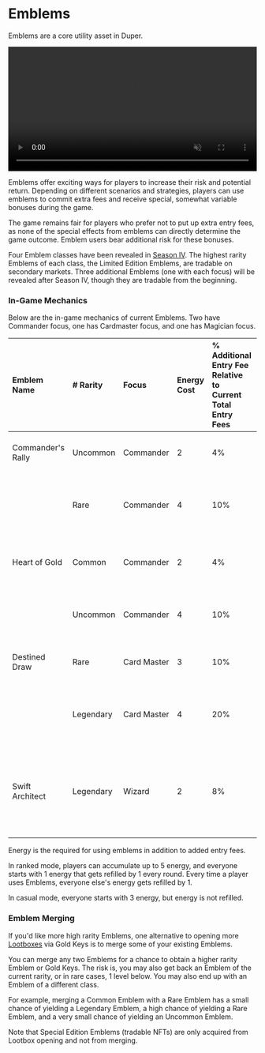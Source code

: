 # Emblems

Emblems are a core utility asset in Duper. 

<div style={{ marginTop: '1rem' }}>
  <video width="100%" controls autoPlay muted loop>
    <source src="/Emblem-in-game-video.mp4" type="video/mp4" />
    Your browser does not support the video tag.
  </video>
</div>

Emblems offer exciting ways for players to increase their risk and potential return. Depending on different scenarios and strategies, players can use emblems to commit extra fees and receive special, somewhat variable bonuses during the game.

The game remains fair for players who prefer not to put up extra entry fees, as none of the special effects from emblems can directly determine the game outcome. Emblem users bear additional risk for these bonuses.

Four Emblem classes have been revealed in [Season IV](../season-4). The highest rarity Emblems of each class, the Limited Edition Emblems, are tradable on secondary markets.
 Three additional Emblems (one with each focus) will be revealed after Season IV, though they are tradable from the beginning.

### In-Game Mechanics

Below are the in-game mechanics of current Emblems. Two have Commander focus, one has Cardmaster focus, and one has Magician focus.

| Emblem Name       | \# Rarity | Focus       | Energy Cost | % Additional Entry Fee Relative to Current Total Entry Fees | Effects |
| :---------------- | :-------- | :---------- | :---------- | :------------------------ | :------ |
| Commander's Rally | Uncommon    | Commander   | 2           | 4%                        | 85% 2 infantry 15% 2 tank    |
|                   | Rare  | Commander   | 4           | 10%                       | 50% 5 infantry 50% 2 tank + 1 guaranteed gold  |
| Heart of Gold     | Common  | Commander   | 2           | 4%                        | 75% 2 gold 15% 3 gold 10% 8 gold       |
|                   | Uncommon      | Commander   | 4           | 10%                        | 40% 5 gold 40% 7 gold 20% 12 gold      |
| Destined Draw     | Rare      | Card Master | 3           | 10%                        | 100% 2 random cards cards       |
|                   | Legendary | Card Master | 4           | 20%                        | 50% 3 cards 50% 5 cards (can choose 2 at max)|
| Swift Architect   | Legendary | Wizard      | 2           | 8%                         | 50% chance of completing recent build instantly 50% chance of 6 gold   |

Energy is the required for using emblems in addition to added entry fees.

In ranked mode, players can accumulate up to 5 energy, and everyone starts with 1 energy that gets refilled by 1 every round. Every time a player uses Emblems, everyone else's energy gets refilled by 1.

In casual mode, everyone starts with 3 energy, but energy is not refilled.


### Emblem Merging

If you'd like more high rarity Emblems, one alternative to opening more [Lootboxes](lootboxes) via Gold Keys is to merge some of your existing Emblems.

You can merge any two Emblems for a chance to obtain a higher rarity Emblem or Gold Keys. The risk is, you may also get back an Emblem of the current rarity, or in rare cases, 1 level below. You may also end up with an Emblem of a different class.

For example, merging a Common Emblem with a Rare Emblem has a small chance of yielding a Legendary Emblem, a high chance of yielding a Rare Emblem, and a very small chance of yielding an Uncommon Emblem.

Note that Special Edition Emblems (tradable NFTs) are only acquired from Lootbox opening and not from merging.